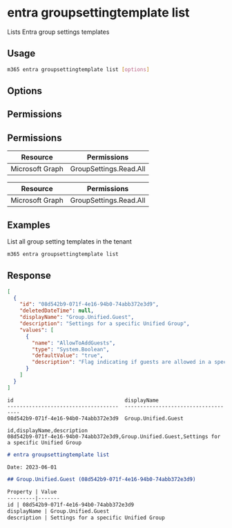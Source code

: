 
# entra groupsettingtemplate list

Lists Entra group settings templates

## Usage

```sh
m365 entra groupsettingtemplate list [options]
```

## Options

<Global />

## Permissions

## Permissions

<Tabs>
  <TabItem value="Delegated">

  | Resource         | Permissions            |
  |------------------|------------------------|
  | Microsoft Graph  | GroupSettings.Read.All |

  </TabItem>
  <TabItem value="Application">

  | Resource         | Permissions            |
  |------------------|------------------------|
  | Microsoft Graph  | GroupSettings.Read.All |

  </TabItem>
</Tabs>

## Examples

List all group setting templates in the tenant

```sh
m365 entra groupsettingtemplate list
```

## Response

<Tabs>
  <TabItem value="JSON">

  ```json
  [
    {
      "id": "08d542b9-071f-4e16-94b0-74abb372e3d9",
      "deletedDateTime": null,
      "displayName": "Group.Unified.Guest",
      "description": "Settings for a specific Unified Group",
      "values": [
        {
          "name": "AllowToAddGuests",
          "type": "System.Boolean",
          "defaultValue": "true",
          "description": "Flag indicating if guests are allowed in a specific Unified Group."
        }
      ]
    }
  ]
  ```

  </TabItem>
  <TabItem value="Text">

  ```text
  id                                    displayName
  ------------------------------------  ------------------------------------
  08d542b9-071f-4e16-94b0-74abb372e3d9  Group.Unified.Guest
  ```

  </TabItem>
  <TabItem value="CSV">

  ```csv
  id,displayName,description
  08d542b9-071f-4e16-94b0-74abb372e3d9,Group.Unified.Guest,Settings for a specific Unified Group
  ```

  </TabItem>
  <TabItem value="Markdown">

  ```md
  # entra groupsettingtemplate list

  Date: 2023-06-01

  ## Group.Unified.Guest (08d542b9-071f-4e16-94b0-74abb372e3d9)

  Property | Value
  ---------|-------
  id | 08d542b9-071f-4e16-94b0-74abb372e3d9
  displayName | Group.Unified.Guest
  description | Settings for a specific Unified Group
  ```

  </TabItem>
</Tabs>
